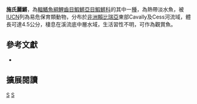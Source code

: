{{Speciesbox 
| taxon = Scriptaphyosemion schmitti
| status = VU
| status_system = IUCN3.1
| authority =  [[Romand|Romand]], 1979
| synonyms = *''Roloffia schmitti, Romand, 1979''
*''Aphyosemion liberiense schmitti, Romand, 1979''
*''Aphyosemion schmitti, Romand, 1979''
}}
'''施氏麗鱂'''，為[[輻鰭魚綱|輻鰭魚綱]][[鯉齒目|鯉齒目]][[鰕鱂亞目|鰕鱂亞目]][[鰕鱂科|鰕鱂科]]的其中一[[種|種]]，為熱帶淡水魚，被[[IUCN|IUCN]]列為易危保育類動物，分布於[[非洲|非洲]][[賴比瑞亞|賴比瑞亞]]東部Cavally及Cess河流域，體長可達4.5公分，棲息在溪流底中層水域，生活習性不明，可作為觀賞魚。
== 參考文獻 ==
*{{FishBase_species|genus=Scriptaphyosemion|species=schmitti|year=2014|month=8}}

== 擴展閱讀 ==
{{refbegin}}
{{wikispecies-inline|Scriptaphyosemion schmitti|施氏麗鱂}}
{{refend}}
{{Taxonbar|from=Q5608839}}

[[Category:觀賞魚|S]]
[[Category:麗鱂屬|S]]